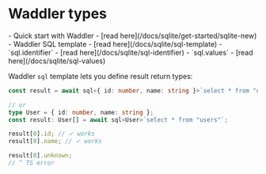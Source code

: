 
# Waddler types

<Prerequisites>
- Quick start with Waddler - [read here](/docs/sqlite/get-started/sqlite-new)
- Waddler SQL template - [read here](/docs/sqlite/sql-template)
- `sql.identifier` - [read here](/docs/sqlite/sql-identifier)
- `sql.values` - [read here](/docs/sqlite/sql-values)
</Prerequisites>

<br/>

Waddler `sql` template lets you define result return types:

```ts
const result = await sql<{ id: number, name: string }>`select * from "users"`;

// or
type User = { id: number, name: string };
const result: User[] = await sql<User>`select * from "users"`;

result[0].id; // ✓ works
result[0].name; // ✓ works

result[0].unknown;
// ^ TS error
```